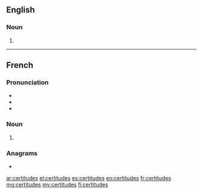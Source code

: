 ==English==

===Noun===
{{head|en|noun plural form}}

# {{plural of|certitude|lang=en}}

----

==French==

===Pronunciation===
* {{IPA|/sɛʁ.ti.tyd/|lang=fr}}
* {{homophones|certitude|lang=fr}}
* {{hyphenation|cer|ti|tudes|lang=fr}}

===Noun===
{{head|fr|noun plural form|g=f}}

# {{plural of|certitude|lang=fr}}

===Anagrams===
* {{l|fr|rectitudes}}

[[ar:certitudes]]
[[el:certitudes]]
[[es:certitudes]]
[[eo:certitudes]]
[[fr:certitudes]]
[[mg:certitudes]]
[[my:certitudes]]
[[fi:certitudes]]